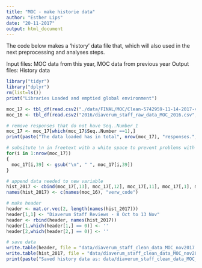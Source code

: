 ```yaml
---
title: "MOC - make historie data"
author: "Esther Lips"
date: "20-11-2017"
output: html_document
---
```


The code below makes a 'history' data file that, which will also used in the next preprocessing and analyses steps. 

Input files: MOC data from this year, MOC data from previous year
Output files: History data

```r
library("tidyr")
library("dplyr")
rm(list=ls())
print("Libraries Loaded and emptied global environment")

```
```r
moc_17 <- tbl_df(read.csv2("./data/FINAL/MOC/Clean-5742959-11-14-2017-verwerkingcode.csv", sep=',', header=T, colClasses = "character", skip=2))
moc_16 <- tbl_df(read.csv2("2016/diaverum_staff_raw_data_MOC_2016.csv", sep=';', header=T, colClasses = "character", skip=2))

# remove responses that do not have Seq..Number 1
moc_17 <- moc_17[which(moc_17$Seq..Number ==1),]
print(paste("The data loaded has in total", nrow(moc_17), "responses.", sep=' '))

# subsitute \n in freetext with a white space to prevent problems with reading the data in Excel
for(i in 1:nrow(moc_17))
{
  moc_17[i,39] <- gsub("\n", " ", moc_17[i,39])
}

# append data needed to new variable
hist_2017 <- cbind(moc_17[,13], moc_17[,12], moc_17[,11], moc_17[,1], moc_17[,3], moc_17[,27:38], moc_17[,26], moc_17[,39], moc_17[,42])
names(hist_2017) <- c(names(moc_16), "verw_code")

# make header
header <- mat.or.vec(2, length(names(hist_2017)))
header[1,1] <- "Diaverum Staff Reviews - 8 Oct to 13 Nov"
header <- rbind(header, names(hist_2017))
header[1,which(header[1,] == 0)] <- ''
header[2,which(header[2,] == 0)] <- ''

# save data
write.table(header, file = "data/diaverum_staff_clean_data_MOC_nov2017.csv", row.names=F, col.names=F,fileEncoding = "UTF-8",sep=',')
write.table(hist_2017, file = "data/diaverum_staff_clean_data_MOC_nov2017.csv", row.names=F, col.names=F, fileEncoding = "UTF-8", sep=',',append=TRUE)
print(paste("Saved history data as: data/diaverum_staff_clean_data_MOC_nov2017.csv"))

```
